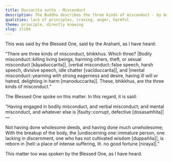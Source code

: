 ```yaml
---
title: Duccarita sutta - Misconduct
description: The Buddha describes the three kinds of misconduct - by body, speech and mind.
qualities: lack of principles, craving, anger, harmful
theme: principle, directly knowing
slug: iti64
---
```


This was said by the Blessed One, said by the Arahant, as I have heard:

“There are three kinds of misconduct, bhikkhus. Which three? |Bodily misconduct::killing living beings, harming others, theft, or sexual misconduct [kāyaduccarita]|, |verbal misconduct::false speech, harsh speech, divisive speech, idle chatter [vacīduccarita]|, and |mental misconduct::yearning with strong eagerness and desire, having ill will or hatred, delighting in harm [manoduccarita]|. These, bhikkhus, are the three kinds of misconduct.”

The Blessed One spoke on this matter. In this regard, it is said:

“Having engaged in bodily misconduct,
and verbal misconduct;
and mental misconduct,
and whatever else is |faulty::corrupt, defective [dosasaṁhita]|—

Not having done wholesome deeds,
and having done much unwholesome;
With the breakup of the body, the |undiscerning one::immature person, one lacking in discernment, one who has not cultivated wisdom [duppañña]|,
is reborn in |hell::a place of intense suffering, lit. no good fortune [niraya]|.”

This matter too was spoken by the Blessed One, as I have heard.